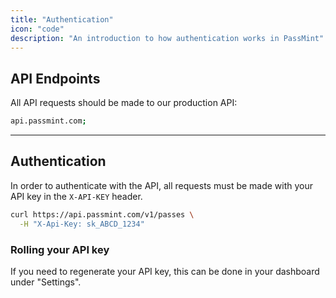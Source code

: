 ```yaml
---
title: "Authentication"
icon: "code"
description: "An introduction to how authentication works in PassMint"
---
```


## **API Endpoints**

All API requests should be made to our production API:

```bash
api.passmint.com;
```

---

## Authentication

In order to authenticate with the API, all requests must be made with your API key in the `X-API-KEY` header.

```bash
curl https://api.passmint.com/v1/passes \
  -H "X-Api-Key: sk_ABCD_1234"
```

### Rolling your API key

If you need to regenerate your API key, this can be done in your dashboard under "Settings".